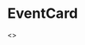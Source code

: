
<Meta title="Design System|EventCard" component={EventCard} />

# EventCard

<Preview>
  <Story name="All">
    <>
      <EventCard
        eventName="Nofas"
        date="2019-08-07"
        attending="17/20"
        imgSrc="https://online.ntnu.no/media/images/responsive/sm/0c6f22e2-ff1f-44df-b40b-41ca8d8e12c8.jpeg"
        isLargeEvent={true}
        category="Kurs"
      />
      <br />
      <EventCard eventName="Bekk" date="2019-08-07" attending="17/20" isLargeEvent={false} />
    </>
  </Story>
</Preview>

<Props of={EventCard} />
